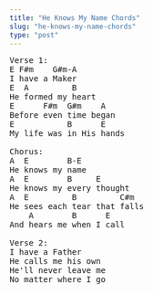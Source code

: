 ```yaml
---
title: "He Knows My Name Chords"
slug: "he-knows-my-name-chords"
type: "post"
---
```


<pre>
Verse 1:
E F#m    G#m-A
I have a Maker  
E  A         B 
He formed my heart 
E      F#m  G#m    A 
Before even time began
E           B      E 
My life was in His hands  

Chorus:
A  E        B-E 
He knows my name  
A  E        B     E 
He knows my every thought 
A  E         B         C#m 
He sees each tear that falls             
    A        B      E 
And hears me when I call  

Verse 2: 
I have a Father 
He calls me his own  
He'll never leave me 
No matter where I go 
</pre>